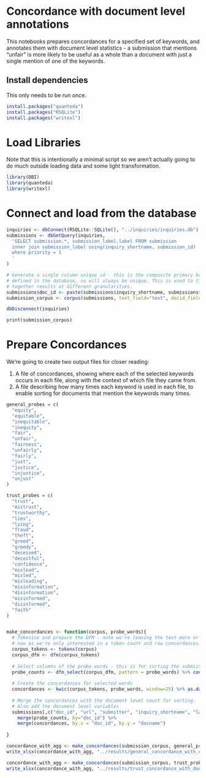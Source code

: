 # Concordance with document level annotations

This notebooks prepares concordances for a specified set of keywords, and annotates
them with document level statistics - a submission that mentions "unfair" is
more likely to be useful as a whole than a document with just a single mention
of one of the keywords.

## Install dependencies

This only needs to be run once.

```r
install.packages("quanteda")
install.packages("RSQLite")
install.packages("writexl")
```

# Load Libraries

Note that this is intentionally a minimal script so we aren't actually going
to do much outside loading data and some light transformation.

```r
library(DBI)
library(quanteda)
library(writexl)
```
# Connect and load from the database

```r
inquiries <- dbConnect(RSQLite::SQLite(), "../inquiries/inquiries.db")
submissions <- dbGetQuery(inquiries, 
  'SELECT submission.*, submission_label.label FROM submission
  inner join submission_label using(inquiry_shortname, submission_id)
  where priority = 1
  '
)

# Generate a single column unique id - this is the composite primary key
# defined in the database, so will always be unique. This is used to tie
# together results at different granularities.
submissions$doc_id <- paste(submissions$inquiry_shortname, submissions$submission_id)
submission_corpus <- corpus(submissions, text_field="text", docid_field = "doc_id")

dbDisconnect(inquiries)

print(submission_corpus)
```

# Prepare Concordances

We're going to create two output files for closer reading:

1. A file of concordances, showing where each of the selected keywords occurs
in each file, along with the context of which file they came from.
2. A file describing how many times each keyword is used in each file, to enable
sorting for documents that mention the keywords many times. 

```r
general_probes = c(
  "equity",
  "equitable",
  "inequitable",
  "inequity",
  "fair",
  "unfair",
  "fairness",
  "unfairly",
  "fairly",
  "just",
  "justice",
  "injustice",
  "unjust"  
)

trust_probes = c(
  "trust",
  "mistrust",
  "trustworthy",
  "lies",
  "lying",
  "fraud",
  "theft",
  "greed",
  "greedy",
  "deceived",
  "deceitful",
  "confidence",
  "mislead",
  "misled",
  "misleading",
  "misinformation",
  "disinformation",
  "misinformed",
  "disinformed",
  "faith"
)


make_concordances <- function(corpus, probe_words){
  # Tokenise and prepare the DFM - note we're leaving the text more or less for
  # now as we're only interested in a token count and raw concordances.
  corpus_tokens <- tokens(corpus)
  corpus_dfm <- dfm(corpus_tokens)
  
  # Select columns of the probe words - this is for sorting the submissions table.
  probe_counts <- dfm_select(corpus_dfm, pattern = probe_words) %>% convert(to = "data.frame")
  
  # Create the concordances for selected words
  concordances <- kwic(corpus_tokens, probe_words, window=25) %>% as.data.frame()
  
  # Merge the concordances with the document level count for sorting.
  # Also add the document level variables
  submissions[,c("doc_id", "url", "submitter", "inquiry_shortname", "label")] %>%
    merge(probe_counts, by="doc_id") %>%
    merge(concordances, by.x = "doc_id", by.y = "docname")
  
}

concordance_with_agg <- make_concordances(submission_corpus, general_probes)
write_xlsx(concordance_with_agg, "../results/general_concordance_with_doc_agg.xlsx")

concordance_with_agg <- make_concordances(submission_corpus, trust_probes)
write_xlsx(concordance_with_agg, "../results/trust_concordance_with_doc_agg.xlsx")

```

```



```


